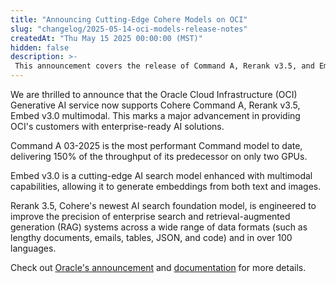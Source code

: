 ```yaml
---
title: "Announcing Cutting-Edge Cohere Models on OCI"
slug: "changelog/2025-05-14-oci-models-release-notes"
createdAt: "Thu May 15 2025 00:00:00 (MST)"
hidden: false
description: >-
 This announcement covers the release of Command A, Rerank v3.5, and Embed v3.0 multimodal on Oracle Cloud Infrastructure's platform.
---
```


We are thrilled to announce that the Oracle Cloud Infrastructure (OCI) Generative AI service now supports Cohere Command A, Rerank v3.5, Embed v3.0 multimodal. This marks a major advancement in providing OCI's customers with enterprise-ready AI solutions.

Command A 03-2025 is the most performant Command model to date, delivering 150% of the throughput of its predecessor on only two GPUs.

Embed v3.0 is a cutting-edge AI search model enhanced with multimodal capabilities, allowing it to generate embeddings from both text and images.

Rerank 3.5, Cohere's newest AI search foundation model, is engineered to improve the precision of enterprise search and retrieval-augmented generation (RAG) systems across a wide range of data formats (such as lengthy documents, emails, tables, JSON, and code) and in over 100 languages.

Check out [Oracle's announcement](https://blogs.oracle.com/ai-and-datascience/post/cohere-command-a-rerank-oci-gen-ai) and [documentation](https://docs.oracle.com/en-us/iaas/Content/generative-ai/pretrained-models.htm) for more details.